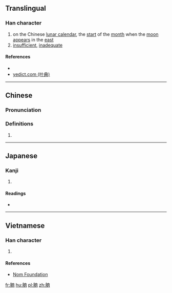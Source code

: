 ==Translingual==

===Han character===
{{Han char|rn=74|rad=月|as=06|sn=10|four=74227|canj=BOBO|ids=⿰月肉}}

# on the Chinese [[lunar calendar]], the [[start]] of the [[month]] when the [[moon]] [[appear]]s in the [[east]]
# [[insufficient]], [[inadequate]]

====References====
* {{Han ref|kx=0505.130|dkj=14356|dj=0884.050|hdz=32067.190|uh=6712|ud=26386|bh=D1D7|bd=53719}}
*[http://yedict.com/htm/67/6712.htm yedict.com (叶典)]

----

==Chinese==
{{zh-forms}}

===Pronunciation===
{{zh-pron
|m=nǜ
|c=nuk6
|mc=
|oc=y
|ma=
|cat=n,a
}}

===Definitions===
# {{rfdef|lang=zh}}

----

==Japanese==

===Kanji===
{{ja-kanji|grade=|rs=月06}}

# {{defn|lang=ja|sort=月06}}

====Readings====
* {{ja-readings|on=[[にく]] (niku), [[じく]] (jiku)|kun=}}

----

==Vietnamese==

===Han character===
{{vi-readings|rs=月06| hanviet = nục}}

# {{defn|lang=vi|sort=月06}}

====References====
*[http://nomfoundation.org/common/nom_details.php?codepoint=6712 Nom Foundation]

[[fr:朒]]
[[hu:朒]]
[[pl:朒]]
[[zh:朒]]